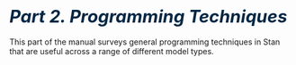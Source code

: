 # <i style="font-size: 110%; color:#052744;">Part 2. Programming Techniques</i> {.unnumbered}

This part of the manual surveys general programming techniques in
Stan that are useful across a range of different model types.
